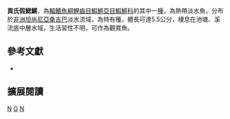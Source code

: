 {{Speciesbox 
| taxon = Nothobranchius guentheri
| status = LC
| status_system = IUCN3.1
| authority =  [[Pfeffer|Pfeffer]], 1893
| synonyms = *''Fundulus guentheri, Pfeffer, 1893''
*''Adiniops guentheri, Pfeffer, 1893''
*''Aphyosemion guentheri, Pfeffer, 1893''
}}
'''貢氏假鰓鱂'''，為[[輻鰭魚綱|輻鰭魚綱]][[鯉齒目|鯉齒目]][[鰕鱂亞目|鰕鱂亞目]][[鰕鱂科|鰕鱂科]]的其中一[[種|種]]，為熱帶淡水魚，分布於[[非洲|非洲]][[坦尚尼亞|坦尚尼亞]][[桑吉巴|桑吉巴]]淡水流域，為特有種，體長可達5.5公分，棲息在池塘、溪流底中層水域，生活習性不明，可作為觀賞魚。
== 參考文獻 ==
*{{FishBase_species|genus=Nothobranchius|species=guentheri|year=2014|month=8}}

== 擴展閱讀 ==
{{refbegin}}
{{wikispecies-inline|Nothobranchius guentheri|貢氏假鰓鱂}}
{{refend}}
{{Taxonbar|from=Q2670335}}

[[Category:觀賞魚|N]]
[[Category:假鰓鱂屬|G]]
[[Category:1893年描述的魚類|N]]